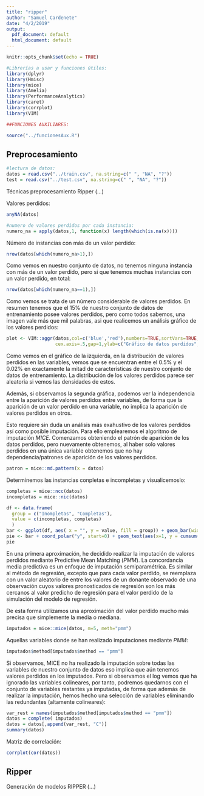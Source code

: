 ```yaml
---
title: "ripper"
author: "Samuel Cardenete"
date: "4/2/2019"
output:
  pdf_document: default
  html_document: default
---
```


```r
knitr::opts_chunk$set(echo = TRUE)
```

```r
#Librerías a usar y funciones útiles:
library(dplyr)
library(Hmisc)
library(mice)
library(Amelia)
library(PerformanceAnalytics)
library(caret)
library(corrplot)
library(VIM)

##FUNCIONES AUXILIARES:

source("../funcionesAux.R")
```

## Preprocesamiento 
```r
#lectura de datos:
datos = read.csv("../train.csv", na.string=c(" ", "NA", "?"))
test = read.csv("../test.csv", na.string=c(" ", "NA", "?"))
```
Técnicas preprocesamiento Ripper (...)

Valores perdidos:
```r
anyNA(datos)

#numero de valores perdidos por cada instancia:
numero_na = apply(datos,1, function(x) length(which(is.na(x))))

```
Número de instancias con más de un valor perdido:
```r
nrow(datos[which(numero_na>1),])
```

Como vemos en nuestro conjunto de datos, no tenemos ninguna instancia con más de un valor perdido, pero si que tenemos muchas instancias con un valor perdido, en total:
```r
nrow(datos[which(numero_na==1),])

```
Como vemos se trata de un número considerable de valores perdidos. En resumen tenemos que el 15\% de nuestro conjunto de datos de entrenamiento posee valores perdidos, pero como todos sabemos, una imagen vale más que mil palabras, asi que realicemos un análisis gráfico de los valores perdidos:

```r
plot <- VIM::aggr(datos,col=c('blue','red'),numbers=TRUE,sortVars=TRUE,labels=names(data),
                  cex.axis=.5,gap=1,ylab=c("Gráfico de datos perdidos","Patron"))
```
Como vemos en el gráfico de la izquierda, en la distribución de valores perdidos en las variables, vemos que se encuentran entre el 0.5\% y el 0.02\% en exactamente la mitad de características de nuestro conjunto de datos de entrenamiento. La distribución de los valores perdidos parece ser aleatoria si vemos las densidades de estos.

Además, si observamos la segunda gráfica, podemos ver la independencia entre la aparición de valores perdidos entre variables, de forma que la aparición de un valor perdido en una variable, no implica la aparición de valores perdidos en otros.


Esto requiere sin duda un análisis más exahustivo de los valores perdidos así como posible imputación. Para ello emplearemos el algoritmo de imputación *MICE*. Comenzamos obteniendo el patrón de aparición de los datos perdidos, pero nuevamente obtenemos, al haber solo valores perdidos en una única variable obtenemos que no hay dependencia/patrones de aparición de los valores perdidos.

```r
patron = mice::md.pattern(x = datos)
```
Determinemos las instancias conpletas e incompletas y visualicemoslo:
```r
completas = mice::ncc(datos)
incompletas = mice::nic(datos)

df <- data.frame(
  group = c("Inompletas", "Completas"),
  value = c(incompletas, completas)
  )
bar <- ggplot(df, aes( x = "", y = value, fill = group)) + geom_bar(width = 1, stat = "identity") 
pie <- bar + coord_polar("y", start=0) + geom_text(aes(x=1, y = cumsum(value) - value*0.5, label=round((value/nrow(datos)*100),digits = 2)))
pie


```

En una primera aproximación, he decidido realizar la imputación de valores perdidos mediante Predictive Mean Matching (*PMM*). La concordancia media predictiva es un enfoque de imputación semiparamétrica. Es similar al método de regresión, excepto que para cada valor perdido, se reemplaza con un valor aleatorio de entre los valores de un donante observado de una observación cuyos valores pronosticados de regresión son los más cercanos al valor predicho de regresión para el valor perdido de la simulación del modelo de regresión.

De esta forma utilizamos una aproximación del valor perdido mucho más precisa que simplemente la media o mediana.
```r
imputados = mice::mice(datos, m=5, meth="pmm")
```

Aquellas variables donde se han realizado imputaciones mediante *PMM*:
```r
imputados$method[imputados$method == "pmm"]
```
Si observamos, MICE no ha realizado la imputación sobre todas las variables de nuestro conjunto de datos eso implica que aún tenemos valores perdidos en los imputados. Pero si observamos el log vemos que ha ignorado las variables colineares, por tanto, podremos quedarnos con el conjunto de variables restantes ya imputadas, de forma que además de realizar la imputación, hemos hecho una selección de variables eliminando las redundantes (altamente colineares):

```r
var_rest = names(imputados$method[imputados$method == "pmm"])
datos = complete( imputados)
datos = datos[,append(var_rest, "C")]
summary(datos)
```




Matriz de correlación:

```r
corrplot(cor(datos))
```


## Ripper

Generación de modelos RIPPER (...)

```r

```

